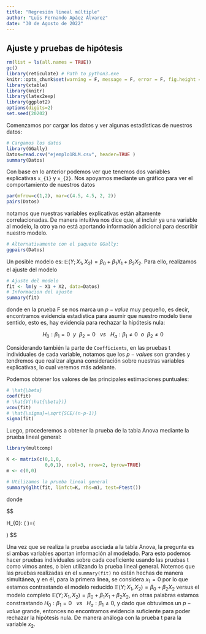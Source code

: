 ---
title: "Regresión lineal múltiple"
author: "Luis Fernando Apáez Álvarez"
date: "30 de Agosto de 2022"
---

## Ajuste y pruebas de hipótesis

```{r setup, include=FALSE}
rm(list = ls(all.names = TRUE))
gc()
library(reticulate) # Path to python3.exe
knitr::opts_chunk$set(warning = F, message = F, error = F, fig.height = 4, fig.width = 8)
library(xtable)
library(knitr)
library(latex2exp)
library(ggplot2)
options(digits=2)
set.seed(20202)
```

Comenzamos por cargar los datos y ver algunas estadísticas de nuestros datos:

```{r}
# Cargamos los datos
library(GGally)
Datos=read.csv("ejemplo1RLM.csv", header=TRUE )
summary(Datos)
```
Con base en lo anterior podemos ver que tenemos dos variables explicativas ``x_{1}`` y ``x_{2}``. Nos apoyamos mediante un gráfico para ver el comportamiento de nuestros datos


```{r}
par(mfrow=c(1,2), mar=c(4.5, 4.5, 2, 2))
pairs(Datos)
```

notamos que nuestras variables explicativas están altamente correlacionadas. De manera intuitiva nos dice que, al incluir ya una variable al modelo, la otro ya no está aportando información adicional para describir nuestro modelo.


```{r}
# Alternativamente con el paquete GGally:
ggpairs(Datos)
```



Un posible modelo es: $\mathbb{E}(Y; X_{1}, X_{2})=\beta_{0}+\beta_{1}X_{1}+\beta_{2}X_{2}$. Para ello, realizamos el ajuste del modelo


```{r}
# Ajuste del modelo
fit <- lm(y ~ X1 + X2, data=Datos)
# Informacion del ajuste
summary(fit)
```

donde en la prueba F se nos marca un $p-value$ muy pequeño, es decir, encontramos evidencia estadística para asumir que nuestro modelo tiene sentido, esto es, hay evidencia para rechazar la hipótesis nula:

$$
H_0: \beta_1=0\ \  y\ \  \beta_2=0 \ \ \ vs \ \ \ H_a: \beta_1\neq 0\ \  o  \ \ \beta_2\neq 0
$$

Considerando también la parte de ``Coefficients``, en las pruebas t individuales de cada variable, notamos que los $p-values$ son grandes y tendremos que realizar alguna consideración sobre nuestras variables explicativas, lo cual veremos más adelante.


Podemos obtener los valores de las principales estimaciones puntuales:

```{r}
# \hat{\beta}
coef(fit)
# \hat{V(\hat{\beta})}
vcov(fit)
# \hat{\sigma}=\sqrt{SCE/(n-p-1)}
sigma(fit)
```

Luego, procederemos a obtener la prueba de la tabla Anova mediante la prueba lineal general:

```{r}
library(multcomp)

K <- matrix(c(0,1,0,
              0,0,1), ncol=3, nrow=2, byrow=TRUE)
m <- c(0,0)

# Utilizamos la prueba lineal general
summary(glht(fit, linfct=K, rhs=m), test=Ftest())
```

donde

$$

H_{0}: \left(\begin{array}{cc}\beta_{1}\\\beta_2\\\end{array}\right)=\left(\begin{array}{cc}0 \\ 0 \end{array}\right)
$$

Una vez que se realiza la prueba asociada a la tabla Anova, la pregunta es si ambas variables aportan información al modelado. Para esto podemos hacer pruebas individuales sobre cada coeficiente usando las pruebas t como vimos antes, o bien utilizando la prueba lineal general. Notemos que las pruebas realizadas en el ``summary(fit)`` no están hechas de manera simultánea, y en él, para la primera línea, se considera $x_{1}=0$ por lo que estamos contrastando el modelo reducido $\mathbb{E}(Y; X_{1}, X_{2})=\beta_{0}+\beta_{2}X_{2}$ versus el modelo completo $\mathbb{E}(Y; X_{1}, X_{2})=\beta_{0}+\beta_{1}X_{1}+\beta_{2}X_{2}$, en otras palabras estamos constrastando $H_0: \beta_1=0 \ \ \ vs\ \ \  H_a: \beta_1\neq 0$, y dado que obtuvimos un $p-value$ grande, entonces no encontramos evidencia suficiente para poder rechazar la hipótesis nula. De manera análoga con la prueba t para la variable $x_{2}$.




